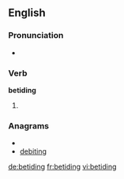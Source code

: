 ==English==

===Pronunciation===
* {{rhymes|aɪdɪŋ}}

===Verb===
'''betiding'''

# {{present participle of|[[betide]]}}

===Anagrams===
* {{alphagram|bdegiint}}
* [[debiting#English|debiting]]


[[de:betiding]]
[[fr:betiding]]
[[vi:betiding]]